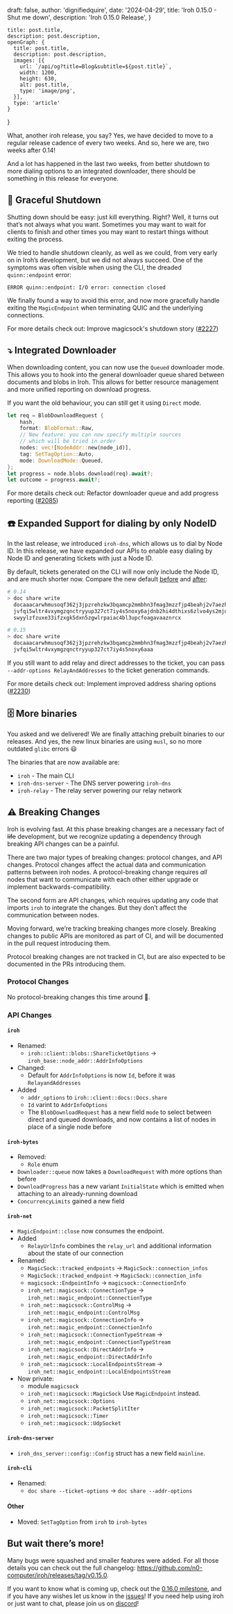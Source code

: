 
draft: false,
author: 'dignifiedquire',
date: '2024-04-29',
title: 'Iroh 0.15.0 - Shut me down',
description:
'Iroh 0.15.0 Release',
}

    title: post.title,
    description: post.description,
    openGraph: {
      title: post.title,
      description: post.description,
      images: [{
        url: `/api/og?title=Blog&subtitle=${post.title}`,
        width: 1200,
        height: 630,
        alt: post.title,
        type: 'image/png',
      }],
      type: 'article'
    }
}


What, another iroh release, you say? Yes, we have decided to move to a regular release cadence of every two weeks. And so, here we are, two weeks after 0.14!

And a lot has happened in the last two weeks, from better shutdown to more dialing options to an integrated downloader, there should be something in this release for everyone.

## 🚪 Graceful Shutdown

Shutting down should be easy: just kill everything. Right? Well, it turns out that’s not always what you want. Sometimes you may want to wait for clients to finish and other times you may want to restart things without exiting the process.

We tried to handle shutdown cleanly, as well as we could, from very early on in Iroh’s development, but we did not always succeed. One of the symptoms was often visible when using the CLI, the dreaded `quinn::endpoint` error:

```text
ERROR quinn::endpoint: I/O error: connection closed
```

We finally found a way to avoid this error, and now more gracefully handle exiting the `MagicEndpoint` when terminating QUIC and the underlying connections.

For more details check out: Improve magicsock's shutdown story ([#2227](https://github.com/n0-computer/iroh/issues/2227))

## ⤵️ Integrated Downloader

When downloading content, you can now use the `Queued` downloader mode. This allows you to hook into the general downloader queue shared between documents and blobs in Iroh. This allows for better resource management and more unified reporting on download progress.

If you want the old behaviour, you can still get it using `Direct` mode.

```rust
let req = BlobDownloadRequest {
    hash,
    format: BlobFormat::Raw,
    // New feature: you can now specify multiple sources
    // which will be tried in order
    nodes: vec![NodeAddr::new(node_id)],
    tag: SetTagOption::Auto,
    mode: DownloadMode::Queued,
};
let progress = node.blobs.download(req).await?;
let outcome = progress.await?;
```

For more details check out: Refactor downloader queue and add progress reporting ([#2085](https://github.com/n0-computer/iroh/issues/2085))

## ☎️ Expanded Support for dialing by only NodeID

In the last release, we introduced `iroh-dns`, which allows us to dial by Node ID. In this release, we have expanded our APIs to enable easy dialing by Node ID and generating tickets with just a Node ID.

By default, tickets generated on the CLI will now only include the Node ID, and are much shorter now. Compare the new default [before](https://ticket.iroh.computer?ticket=docaaacarwhmusoqf362j3jpzrehzkw3bqamcp2mmbhn3fmag3mzzfjp4beahj2v7aezhojvfqi5wltr4vxymgzqnctryyup327ct7iy4s5noxy6ajdnb2hi4dthixs6zlvo4ys2mjoojswyylzfzuxe33ifzxgk5dxn5zgwlrpaiac4bl3upcfoagavaaznrcx) and [after](https://ticket.iroh.computer?ticket=docaaacarwhmusoqf362j3jpzrehzkw3bqamcp2mmbhn3fmag3mzzfjp4beahj2v7aezhojvfqi5wltr4vxymgzqnctryyup327ct7iy4s5noxy6aaa):

```bash
# 0.14
> doc share write
  docaaacarwhmusoqf362j3jpzrehzkw3bqamcp2mmbhn3fmag3mzzfjp4beahj2v7aezho\
  jvfqi5wltr4vxymgzqnctryyup327ct7iy4s5noxy6ajdnb2hi4dthixs6zlvo4ys2mjooj\
  swyylzfzuxe33ifzxgk5dxn5zgwlrpaiac4bl3upcfoagavaaznrcx

# 0.15
> doc share write
  docaaacarwhmusoqf362j3jpzrehzkw3bqamcp2mmbhn3fmag3mzzfjp4beahj2v7aezho\
  jvfqi5wltr4vxymgzqnctryyup327ct7iy4s5noxy6aaa
```

If you still want to add relay and direct addresses to the ticket, you can pass `--addr-options RelayAndAddresses` to the ticket generation commands.

For more details check out: Implement improved address sharing options ([#2230](https://github.com/n0-computer/iroh/issues/2230))

## 🗄️ More binaries

You asked and we delivered! We are finally attaching prebuilt binaries to our releases. And yes, the new linux binaries are using `musl`, so no more outdated `glibc` errors 😃

The binaries that are now available are:

- `iroh` - The main CLI
- `iroh-dns-server` - The DNS server powering `iroh-dns`
- `iroh-relay` - The relay server powering our relay network

## ⚠️ Breaking Changes

Iroh is evolving fast. At this phase breaking changes are a necessary fact of ~~life~~ development, but we recognize updating a dependency through breaking API changes can be a painful.

There are two major types of breaking changes: protocol changes, and API changes. Protocol changes affect the actual data and communication patterns between iroh nodes. A protocol-breaking change requires _all_ nodes that want to communicate with each other either upgrade or implement backwards-compatibility.

The second form are API changes, which requires updating any code that imports `iroh` to integrate the changes. But they don’t affect the communication between nodes.

Moving forward, we’re tracking breaking changes more closely. Breaking changes to public APIs are monitored as part of CI, and will be documented in the pull request introducing them.

Protocol breaking changes are not tracked in CI, but are also expected to be documented in the PRs introducing them.

### Protocol Changes

No protocol-breaking changes this time around 🎉.

### API Changes

#### `iroh`

- Renamed:
  - `iroh::client::blobs::ShareTicketOptions` -> `iroh_base::node_addr::AddrInfoOptions`
- Changed:
  - Default for `AddrInfoOptions` is now `Id`, before it was `RelayandAddresses`
- Added
  - `addr_options` to `iroh::client::docs::Docs.share`
  - `Id` varint to `AddrInfoOptions`
  - The `BlobDownloadRequest` has a new field `mode` to select between direct and queued downloads, and now contains a list of nodes in place of a single node before

#### `iroh-bytes`

- Removed:
  - `Role` enum
- `Downloader::queue` now takes a `DownloadRequest` with more options than before
- `DownloadProgress` has a new variant `InitialState` which is emitted when attaching to an already-running download
- `ConcurrencyLimits` gained a new field

#### `iroh-net`

- `MagicEndpoint::close` now consumes the endpoint.
- Added
  - `RelayUrlInfo` combines the `relay_url` and additional information about the state of our connection
- Renamed:
  - `MagicSock::tracked_endpoints` -> `MagicSock::connection_infos`
  - `MagicSock::tracked_endpoint` -> `MagicSock::connection_info`
  - `magicsock::EndpointInfo` -> `magicsock::ConnectionInfo`
  - `iroh_net::magicsock::ConnectionType` -> `iroh_net::magic_endpoint::ConnectionType`
  - `iroh_net::magicsock::ControlMsg` -> `iroh_net::magic_endpoint::ControlMsg`
  - `iroh_net::magicsock::ConnectionInfo` -> `iroh_net::magic_endpoint::ConnectionInfo`
  - `iroh_net::magicsock::ConnectionTypeStream` -> `iroh_net::magic_endpoint::ConnectionTypeStream`
  - `iroh_net::magicsock::DirectAddrInfo` -> `iroh_net::magic_endpoint::DirectAddrInfo`
  - `iroh_net::magicsock::LocalEndpointsStream` -> `iroh_net::magic_endpoint::LocalEndpointsStream`
- Now private:
  - module `magicsock`
  - `iroh_net::magicsock::MagicSock` Use `MagicEndpoint` instead.
  - `iroh_net::magicsock::Options`
  - `iroh_net::magicsock::PacketSplitIter`
  - `iroh_net::magicsock::Timer`
  - `iroh_net::magicsock::UdpSocket`

#### `iroh-dns-server`

- `iroh_dns_server::config::Config` struct has a new field `mainline`.

#### `iroh-cli`

- Renamed:
  - `doc share --ticket-options` -> `doc share --addr-options`

#### Other

- Moved: `SetTagOption` from `iroh` to `iroh-bytes`

## But wait there’s more!

Many bugs were squashed and smaller features were added. For all those details you can check out the full changelog: https://github.com/n0-computer/iroh/releases/tag/v0.15.0.

If you want to know what is coming up, check out the [0.16.0 milestone](https://github.com/n0-computer/iroh/milestone/22), and if you have any wishes let us know in the [issues](https://github.com/n0-computer/iroh/issues)! If you need help using iroh or just want to chat, please join us on [discord](https://discord.com/invite/DpmJgtU7cW)!
